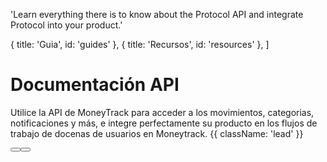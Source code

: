 
  'Learn everything there is to know about the Protocol API and integrate Protocol into your product.'

  { title: 'Guia', id: 'guides' },
  { title: 'Recursos', id: 'resources' },
]

<HeroPattern />

# Documentación API

Utilice la API de MoneyTrack para acceder a los movimientos, categorias, notificaciones y más, e integre perfectamente su producto en los flujos de trabajo de docenas de usuarios en Moneytrack. {{ className: 'lead' }}

<div className="not-prose mb-16 mt-6 flex gap-3">
  <Button href="/quickstart" arrow="right" children="Comenzar" />
  <Button href="/sdks" variant="outline" children="Explorar SDKs" />
</div>

<Guides />

<Resources />
